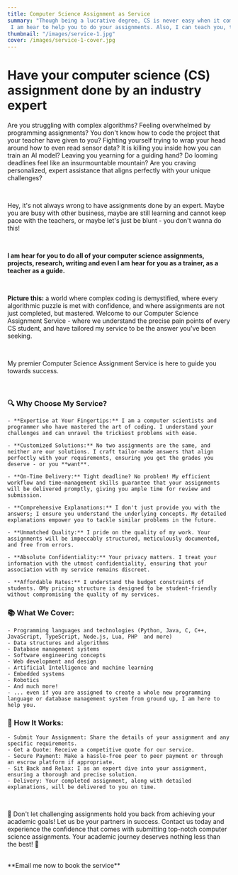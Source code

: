 ```yaml
---
title: Computer Science Assignment as Service
summary: "Though being a lucrative degree, CS is never easy when it comes to assignments.\
 I am hear to help you to do your assignments. Also, I can teach you, train you up if needed."
thumbnail: "/images/service-1.jpg"
cover: /images/service-1-cover.jpg
---
```

# Have your computer science (CS) assignment done by an industry expert

Are you struggling with complex algorithms?
Feeling overwhelmed by programming assignments?
You don't know how to code the project that your teacher have given to you?
Fighting yourself trying to wrap your head around how to even read sensor data?
It is killing you inside how you can train an AI model?
Leaving you yearning for a guiding hand?
Do looming deadlines feel like an insurmountable mountain?
Are you craving personalized, expert assistance that aligns perfectly with your unique challenges?


<br />

Hey, it's not always wrong to have assignments done by an expert.
Maybe you are busy with other business, maybe are still learning and cannot keep pace with the teachers,
or maybe let's just be blunt - you don't wanna do this!

<br />

**I am hear for you to do all of your computer science assignments, projects, research, writing and even I am hear for you as a trainer, as a teacher as a guide.**

<br />

**Picture this:** a world where complex coding is demystified, where every algorithmic puzzle is met with confidence, and where assignments are not just completed, but mastered. Welcome to our Computer Science Assignment Service - where we understand the precise pain points of every CS student, and have tailored my service to be the answer you've been seeking.

<br />

My premier Computer Science Assignment Service is here to guide you towards success.

<br />

### 🔍 Why Choose My Service?

    - **Expertise at Your Fingertips:** I am a computer scientists and programmer who have mastered the art of coding. I understand your challenges and can unravel the trickiest problems with ease.

    - **Customized Solutions:** No two assignments are the same, and neither are our solutions. I craft tailor-made answers that align perfectly with your requirements, ensuring you get the grades you deserve - or you **want**.

    - **On-Time Delivery:** Tight deadline? No problem! My efficient workflow and time-management skills guarantee that your assignments will be delivered promptly, giving you ample time for review and submission.

    - **Comprehensive Explanations:** I don't just provide you with the answers; I ensure you understand the underlying concepts. My detailed explanations empower you to tackle similar problems in the future.

    - **Unmatched Quality:** I pride on the quality of my work. Your assignments will be impeccably structured, meticulously documented, and free from errors.

    - **Absolute Confidentiality:** Your privacy matters. I treat your information with the utmost confidentiality, ensuring that your association with my service remains discreet.

    - **Affordable Rates:** I understand the budget constraints of students. OMy pricing structure is designed to be student-friendly without compromising the quality of my services.

### 📚 What We Cover:

    - Programming languages and technologies (Python, Java, C, C++, JavaScript, TypeScript, Node.js, Lua, PHP  and more)
    - Data structures and algorithms
    - Database management systems
    - Software engineering concepts
    - Web development and design
    - Artificial Intelligence and machine learning
    - Embedded systems
    - Robotics
    - And much more!
    - ... even if you are assigned to create a whole new programming language or database management system from ground up, I am here to help you.

### 🌟 How It Works:

    - Submit Your Assignment: Share the details of your assignment and any specific requirements.
    - Get a Quote: Receive a competitive quote for our service.
    - Secure Payment: Make a hassle-free peer to peer payment or through an escrow platform if appropriate.
    - Sit Back and Relax: I as an expert dive into your assignment, ensuring a thorough and precise solution.
    - Delivery: Your completed assignment, along with detailed explanations, will be delivered to you on time.

<br />

🤝 Don't let challenging assignments hold you back from achieving your academic goals! Let us be your partners in success. Contact us today and experience the confidence that comes with submitting top-notch computer science assignments. Your academic journey deserves nothing less than the best! 🚀

<br />
**Email me now to book the service**